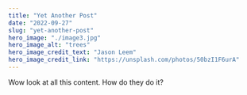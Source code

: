 ---
title: "Yet Another Post"
date: "2022-09-27"
slug: "yet-another-post"
hero_image: "./image3.jpg"
hero_image_alt: "trees"
hero_image_credit_text: "Jason Leem"
hero_image_credit_link: "https://unsplash.com/photos/50bzI1F6urA"
---

Wow look at all this content. How do they do it?